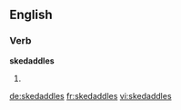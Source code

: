 ==English==

===Verb===
'''skedaddles'''

# {{en-third-person singular of|skedaddle}}

[[de:skedaddles]]
[[fr:skedaddles]]
[[vi:skedaddles]]